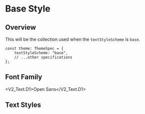 
<Meta title="General/Text/Base Style" />

# Base Style

## Overview

This will be the collection used when the `textStyleScheme` is `base`.

```tsx
const theme: ThemeSpec = {
    textStyleScheme: "base",
    // ...other specifications
};
```

## Font Family

<V2_Text.D1>Open Sans</V2_Text.D1>

<Unstyled>
    <FontDisplay />
</Unstyled>

## Text Styles

<Unstyled>
    <FontSizeDisplay textStyles={BaseTextStyleSet} />
</Unstyled>
